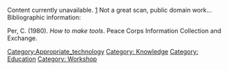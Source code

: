 Content currently unavailable. 
[http://pdf.usaid.gov/pdf_docs/PNAAZ837.pdf] Not a great scan, public domain work...
Bibliographic information: 

Per, C. (1980). ''How to make tools''. Peace Corps Information Collection and Exchange.

[[Category:Appropriate_technology]]
[[Category: Knowledge]]
[[Category: Education]]
[[Category: Workshop]]